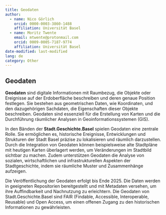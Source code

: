 ```yaml
---
title: Geodaten
author:
  - name: Nico Görlich
    orcid: 0000-0003-3860-1488
    affiliation: Universität Basel
  - name: Moritz Twente
    email: mtwente@protonmail.com
    orcid: 0009-0005-7187-9774
    affiliation: Universität Basel
date-modified: last-modified
lang: de
category: Other
---
```


## Geodaten

**Geodaten** sind digitale Informationen mit Raumbezug, die Objekte oder Ereignisse auf der Erdoberfläche beschreiben und deren genaue Position festlegen. Sie bestehen aus geometrischen Daten, wie Koordinaten, und den dazugehörigen Sachdaten, die Eigenschaften dieser Objekte beschreiben. Geodaten sind essenziell für die Erstellung von Karten und die Durchführung räumlicher Analysen in Geoinformationssystemen (GIS).

In den Bänden der **Stadt.Geschichte.Basel** spielen Geodaten eine zentrale Rolle. Sie ermöglichen es, historische Ereignisse, Entwicklungen und Strukturen der Stadt Basel präzise zu lokalisieren und räumlich darzustellen. Durch die Integration von Geodaten können beispielsweise alte Stadtpläne mit heutigen Karten überlagert werden, um Veränderungen im Stadtbild sichtbar zu machen. Zudem unterstützen Geodaten die Analyse von sozialen, wirtschaftlichen und infrastrukturellen Aspekten der Stadtgeschichte, indem sie räumliche Muster und Zusammenhänge aufzeigen.

Die Veröffentlichung der Geodaten erfolgt bis Ende 2025. Die Daten werden in geeigneten Repositorien bereitgestellt und mit Metadaten versehen, um ihre Auffindbarkeit und Nachnutzung zu erleichtern. Die Geodaten von Stadt.Geschichte.Basel sind FAIR (Findable, Accessible, Interoperable, Reusable) und Open Access, um einen offenen Zugang zu den historischen Informationen zu gewährleisten.